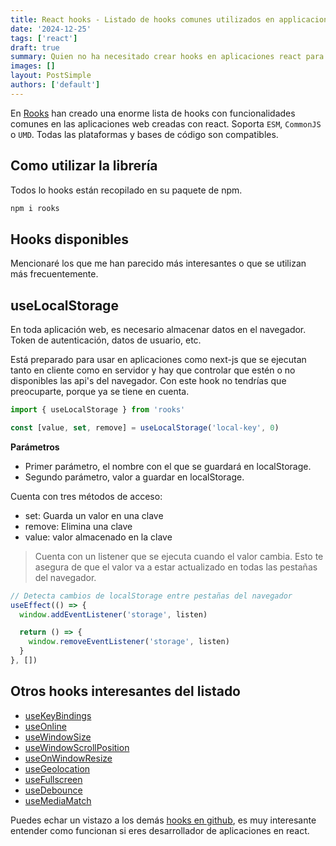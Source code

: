 ```yaml
---
title: React hooks - Listado de hooks comunes utilizados en applicaciones React
date: '2024-12-25'
tags: ['react']
draft: true
summary: Quien no ha necesitado crear hooks en aplicaciones react para utilizar funcionalidades comunes como localStorage o window resize, en react-hooks.org hay un henorme lista de hook que te servirán para ahorrar tiempo o bien aprender como se crean.
images: []
layout: PostSimple
authors: ['default']
---
```


En [Rooks](https://react-hooks.org/) han creado una enorme lista de hooks con funcionalidades comunes en las aplicaciones web creadas con react. Soporta `ESM`, `CommonJS` o `UMD`. Todas las plataformas y bases de código son compatibles.

## Como utilizar la librería

Todos lo hooks están recopilado en su paquete de npm.

```sh
npm i rooks
```

## Hooks disponibles

Mencionaré los que me han parecido más interesantes o que se utilizan más frecuentemente.

## useLocalStorage

En toda aplicación web, es necesario almacenar datos en el navegador. Token de autenticación, datos de usuario, etc.

Está preparado para usar en aplicaciones como next-js que se ejecutan tanto en cliente como en servidor y hay que controlar que estén o no disponibles las api's del navegador. Con este hook no tendrías que preocuparte, porque ya se tiene en cuenta.

```js
import { useLocalStorage } from 'rooks'

const [value, set, remove] = useLocalStorage('local-key', 0)
```

**Parámetros**

- Primer parámetro, el nombre con el que se guardará en localStorage.
- Segundo parámetro, valor a guardar en localStorage.

Cuenta con tres métodos de acceso:

- set: Guarda un valor en una clave
- remove: Elimina una clave
- value: valor almacenado en la clave

> Cuenta con un listener que se ejecuta cuando el valor cambia. Esto te asegura de que el valor va a estar actualizado en todas las pestañas del navegador.

```ts
// Detecta cambios de localStorage entre pestañas del navegador
useEffect(() => {
  window.addEventListener('storage', listen)

  return () => {
    window.removeEventListener('storage', listen)
  }
}, [])
```

## Otros hooks interesantes del listado

- [useKeyBindings](https://react-hooks.org/docs/useKeyBindings)
- [useOnline](https://react-hooks.org/docs/useOnline)
- [useWindowSize](https://react-hooks.org/docs/useWindowSize)
- [useWindowScrollPosition](https://react-hooks.org/docs/useWindowScrollPosition)
- [useOnWindowResize](https://react-hooks.org/docs/useOnWindowResize)
- [useGeolocation](https://react-hooks.org/docs/useGeolocation)
- [useFullscreen](https://react-hooks.org/docs/useFullscreen)
- [useDebounce](https://react-hooks.org/docs/useDebounce)
- [useMediaMatch](https://react-hooks.org/docs/useMediaMatch)

Puedes echar un vistazo a los demás [hooks en github](https://github.com/imbhargav5/rooks), es muy interesante entender como funcionan si eres desarrollador de aplicaciones en react.
